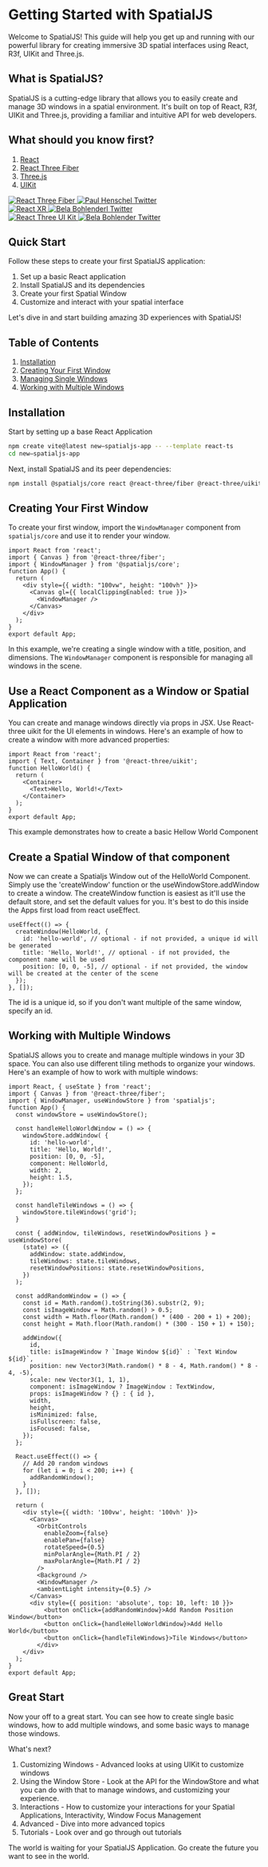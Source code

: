 # Getting Started with SpatialJS

Welcome to SpatialJS! This guide will help you get up and running with our powerful library for creating immersive 3D spatial interfaces using React, R3f, UIKit and Three.js.

## What is SpatialJS?

SpatialJS is a cutting-edge library that allows you to easily create and manage 3D windows in a spatial environment. It's built on top of React, R3f, UIKit and Three.js, providing a familiar and intuitive API for web developers.

## What should you know first?

1. [React](https://react.dev/)
2. [React Three Fiber](https://docs.pmnd.rs/react-three-fiber/getting-started/introduction)
3. [Three.js](https://threejs.org/)
4. [UIKit](https://github.com/pmndrs/uikit)

<div style={{ display: 'flex', justifyContent: 'center', alignItems: 'center', gap: '20px', marginBottom: '20px', flexWrap: 'wrap' }}>
  <div style={{ display: 'flex', flexDirection: 'column', alignItems: 'center', gap: '10px' }}>
    <a href="https://github.com/pmndrs/react-three-fiber" target="_blank" rel="noopener noreferrer">
      <img src="https://img.shields.io/badge/React_Three_Fiber-000000?style=for-the-badge&logo=react&logoColor=white" alt="React Three Fiber" />
    </a>
    <a href="https://twitter.com/0xca0a" target="_blank" rel="noopener noreferrer">
      <img src="https://img.shields.io/badge/@0xca0a-000000?style=for-the-badge&logo=twitter&logoColor=white" alt="Paul Henschel Twitter" />
    </a>
  </div>
  <div style={{ display: 'flex', flexDirection: 'column', alignItems: 'center', gap: '10px' }}>
    <a href="https://github.com/pmndrs/react-xr" target="_blank" rel="noopener noreferrer">
      <img src="https://img.shields.io/badge/React_XR-000000?style=for-the-badge&logo=react&logoColor=white" alt="React XR" />
    </a>
    <a href="https://twitter.com/BelaBohlender" target="_blank" rel="noopener noreferrer">
      <img src="https://img.shields.io/badge/@BelaBohlender-000000?style=for-the-badge&logo=twitter&logoColor=white" alt="Bela Bohlenderl Twitter" />
    </a>
  </div>
  <div style={{ display: 'flex', flexDirection: 'column', alignItems: 'center', gap: '10px' }}>
    <a href="https://github.com/pmndrs/uikit" target="_blank" rel="noopener noreferrer">
      <img src="https://img.shields.io/badge/React_Three_UI_Kit-000000?style=for-the-badge&logo=react&logoColor=white" alt="React Three UI Kit" />
    </a>
    <a href="https://twitter.com/BelaBohlender" target="_blank" rel="noopener noreferrer">
      <img src="https://img.shields.io/badge/@BelaBohlender-000000?style=for-the-badge&logo=twitter&logoColor=white" alt="Bela Bohlender Twitter" />
    </a>
  </div>
</div>

## Quick Start

Follow these steps to create your first SpatialJS application:

1. Set up a basic React application
2. Install SpatialJS and its dependencies
3. Create your first Spatial Window
4. Customize and interact with your spatial interface

Let's dive in and start building amazing 3D experiences with SpatialJS!

## Table of Contents

1. [Installation](#installation)
2. [Creating Your First Window](#creating-your-first-window)
3. [Managing Single Windows](#managing-single-windows)
4. [Working with Multiple Windows](#working-with-multiple-windows)

## Installation

Start by setting up a base React Application 

```bash
npm create vite@latest new—spatialjs-app -- --template react-ts
cd new—spatialjs-app
```

Next, install SpatialJS and its peer dependencies:

```bash
npm install @spatialjs/core react @react-three/fiber @react-three/uikit three @types/three
```

## Creating Your First Window

To create your first window, import the `WindowManager` component from `spatialjs/core` and use it to render your window.

```tsx
import React from 'react';
import { Canvas } from '@react-three/fiber';
import { WindowManager } from '@spatialjs/core';
function App() {
  return (
    <div style={{ width: "100vw", height: "100vh" }}>
      <Canvas gl={{ localClippingEnabled: true }}>
        <WindowManager />
      </Canvas>
    </div>
  );
}
export default App;
```

In this example, we're creating a single window with a title, position, and dimensions. The `WindowManager` component is responsible for managing all windows in the scene.

## Use a React Component as a Window or Spatial Application

You can create and manage windows directly via props in JSX. Use React-three uikit for the UI elements in windows. 
Here's an example of how to create a window with more advanced properties:

```tsx
import React from 'react';
import { Text, Container } from '@react-three/uikit';
function HelloWorld() {
  return (
    <Container>
      <Text>Hello, World!</Text>
    </Container>
  );
}
export default App;
```

This example demonstrates how to create a basic Hellow World Component

## Create a Spatial Window of that component 

Now we can create a Spatialjs Window out of the HelloWorld Component. 
Simply use the 'createWindow' function or the useWindowStore.addWindow to create a window.
The createWindow function is easiest as it'll use the default store, and set the default values for you.
It's best to do this inside the Apps first load from react useEffect.

```tsx
useEffect(() => {
  createWindow(HelloWorld, {
    id: 'hello-world', // optional - if not provided, a unique id will be generated
    title: 'Hello, World!', // optional - if not provided, the component name will be used
    position: [0, 0, -5], // optional - if not provided, the window will be created at the center of the scene
  });
}, []);
```

The id is a unique id, so if you don't want multiple of the same window, specify an id.

## Working with Multiple Windows

SpatialJS allows you to create and manage multiple windows in your 3D space. 
You can also use different tiling methods to organize your windows. Here's an example of how to work with multiple windows:

```tsx
import React, { useState } from 'react';
import { Canvas } from '@react-three/fiber';
import { WindowManager, useWindowStore } from 'spatialjs';
function App() {
  const windowStore = useWindowStore();

  const handleHelloWorldWindow = () => {
    windowStore.addWindow( {
      id: 'hello-world',
      title: 'Hello, World!',
      position: [0, 0, -5],
      component: HelloWorld,
      width: 2,
      height: 1.5,
    });
  };

  const handleTileWindows = () => {
    windowStore.tileWindows('grid');
  }
  
  const { addWindow, tileWindows, resetWindowPositions } = useWindowStore(
    (state) => ({
      addWindow: state.addWindow,
      tileWindows: state.tileWindows,
      resetWindowPositions: state.resetWindowPositions,
    })
  );

  const addRandomWindow = () => {
    const id = Math.random().toString(36).substr(2, 9);
    const isImageWindow = Math.random() > 0.5;
    const width = Math.floor(Math.random() * (400 - 200 + 1) + 200);
    const height = Math.floor(Math.random() * (300 - 150 + 1) + 150);

    addWindow({
      id,
      title: isImageWindow ? `Image Window ${id}` : `Text Window ${id}`,
      position: new Vector3(Math.random() * 8 - 4, Math.random() * 8 - 4, -5),
      scale: new Vector3(1, 1, 1),
      component: isImageWindow ? ImageWindow : TextWindow,
      props: isImageWindow ? {} : { id },
      width,
      height,
      isMinimized: false,
      isFullscreen: false,
      isFocused: false,
    });
  };

  React.useEffect(() => {
    // Add 20 random windows
    for (let i = 0; i < 200; i++) {
      addRandomWindow();
    }
  }, []);

  return (
    <div style={{ width: '100vw', height: '100vh' }}>
      <Canvas>
        <OrbitControls
          enableZoom={false}
          enablePan={false}
          rotateSpeed={0.5}
          minPolarAngle={Math.PI / 2}
          maxPolarAngle={Math.PI / 2}
        />
        <Background />
        <WindowManager />
        <ambientLight intensity={0.5} />
      </Canvas>
      <div style={{ position: 'absolute', top: 10, left: 10 }}>
          <button onClick={addRandomWindow}>Add Random Position Window</button>
          <button onClick={handleHelloWorldWindow}>Add Hello World</button>
          <button onClick={handleTileWindows}>Tile Windows</button>
        </div>
    </div>
  );
}
export default App;
```

## Great Start 

Now your off to a great start. You can see how to create single basic windows, how to add multiple windows, and some basic ways to manage those windows. 

What's next? 

1. Customizing Windows - Advanced looks at using UIKit to customize windows 
2. Using the Window Store - Look at the API for the WindowStore and what you can do with that to manage windows, and customizing your experience. 
3. Interactions - How to customize your interactions for your Spatial Applications, Interactivity, Window Focus Management 
4. Advanced - Dive into more advanced topics
5. Tutorials - Look over and go through out tutorials 

The world is waiting for your SpatialJS Application. Go create the future you want to see in the world.